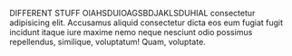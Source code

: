 DIFFERENT STUFF OIAHSDUIOAGSBDJAKLSDUHIAL consectetur adipisicing elit. Accusamus aliquid consectetur dicta eos eum fugiat fugit incidunt itaque iure maxime nemo neque nesciunt odio possimus repellendus, similique, voluptatum! Quam, voluptate.